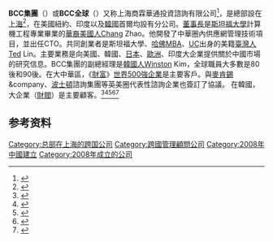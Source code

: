 
{{Infobox company|name=BCC Group|founder=Chang Zhao, Ted Lin|num_locations=[[上海|上海]],[[纽约|纽约]],[[首尔|首尔]]等|area_served=全世界|key_people=Winston Kim|industry=[[咨询|咨询]]|num_employees=大中華區20万、全世界8万(專家人數)|foundation={{start date and age|2008}}|homepage={{URL|https://www.businessconnectchina.com/HomeEN/Index.html|BCC Global Official Website}}}}
'''BCC集團'''（{{lang-en|Business Connect China Group}}）或'''BCC全球'''（{{lang-en|BCC Global}}）又称上海商霖華通投資諮詢有限公司<ref>{{Cite web |url=https://www.chinatimes.com/realtimenews/20170111003235-260408?chdtv |title=存档副本 |accessdate=2020-07-16 |archive-date=2020-07-16 |archive-url=https://web.archive.org/web/20200716170218/https://www.chinatimes.com/realtimenews/20170111003235-260408?chdtv |dead-url=no }}</ref>，是總部設在[[上海|上海]]<ref>{{Cite web |url=https://www.hankyung.com/international/article/202003274735i |title=存档副本 |access-date=2020-07-16 |archive-date=2020-07-16 |archive-url=https://web.archive.org/web/20200716114614/https://www.hankyung.com/international/article/202003274735i }}</ref>，在美國紐約、印度以及[[韓國|韓國]]首爾均設有分公司。[[董事長|董事長]]是[[斯坦福大學|斯坦福大學]]計算機工程專業畢業的[[華裔|華裔]][[美國人|美國人]]Chang Zhao。他開發了中華圈內供應網管理技術項目，並出任CTO。共同創業者是斯坦福大學、[[哈佛|哈佛]][[MBA|MBA]]、[[UC|UC]]出身的美籍[[臺灣人|臺灣人]]Ted Lin。主要業務是向美國、韓國、[[日本|日本]]、[[歐洲|歐洲]]、印度大企業提供關於中國市場的研究信息。BCC集團的副總經理是[[韓國人|韓國人]]Winston Kim，全球職員大多數是80後和90後。在大中華區，《[[財富_(雜誌)|財富]]》[[财富世界500强|世界500強企業]]是主要客戶。與[[麥肯錫|麥肯錫]]&company、[[波士頓|波士頓]]諮詢集團等英美圈代表性諮詢企業也簽訂了協議。 在韓國，大企業（[[財閥|財閥]]）是主要顧客。<ref>{{Cite web |url=https://baijiahao.baidu.com/s?id=1660278334324378590&wfr=spider&for=pc |title=存档副本 |accessdate=2020-07-16 |archive-date=2020-07-16 |archive-url=https://web.archive.org/web/20200716125232/https://baijiahao.baidu.com/s?id=1660278334324378590&wfr=spider&for=pc |dead-url=no }}</ref><ref>{{Cite web |url=http://economy.chosun.com/client/news/view.php?boardName=C24&t_num=12805 |title=存档副本 |accessdate=2020-07-16 |archive-date=2020-07-17 |archive-url=https://web.archive.org/web/20200717044409/http://economy.chosun.com/client/news/view.php?boardName=C24&t_num=12805 |dead-url=no }}</ref><ref>{{Cite web |url=https://biz.chosun.com/site/data/html_dir/2018/02/20/2018022002196.html |title=存档副本 |accessdate=2020-07-16 |archive-date=2019-12-21 |archive-url=https://web.archive.org/web/20191221194213/http://biz.chosun.com/site/data/html_dir/2018/02/20/2018022002196.html |dead-url=no }}</ref><ref>{{Cite web |url=https://www.edaily.co.kr/news/read?newsId=01371046625804672&mediaCodeNo=257 |title=存档副本 |accessdate=2020-07-16 |archive-date=2020-07-18 |archive-url=https://web.archive.org/web/20200718051255/https://www.edaily.co.kr/news/read?newsId=01371046625804672&mediaCodeNo=257 |dead-url=no }}</ref><ref>{{Cite web |url=https://www.newspim.com/news/view/20160422000391 |title=存档副本 |accessdate=2020-07-16 |archive-date=2020-07-16 |archive-url=https://web.archive.org/web/20200716115245/https://www.newspim.com/news/view/20160422000391 |dead-url=no }}</ref>

==参考资料==
{{reflist}}

[[Category:总部在上海的跨国公司|Category:总部在上海的跨国公司]]
[[Category:跨國管理顧問公司|Category:跨國管理顧問公司]]
[[Category:2008年中國建立|Category:2008年中國建立]]
[[Category:2008年成立的公司|Category:2008年成立的公司]]